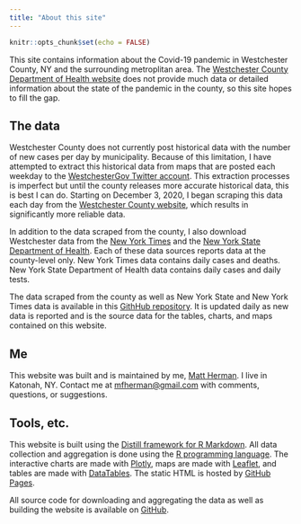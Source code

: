---
title: "About this site"
---

```{r setup, include=FALSE}
knitr::opts_chunk$set(echo = FALSE)
```

This site contains information about the Covid-19 pandemic in Westchester County, NY and the surrounding metroplitan area. The [Westchester County Department of Health website](https://health.westchestergov.com/2019-novel-coronavirus) does not provide much data or detailed information about the state of the pandemic in the county, so this site hopes to fill the gap.

## The data

Westchester County does not currently post historical data with the number of new cases per day by municipality. Because of this limitation, I have attempted to extract this historical data from maps that are posted each weekday to the [WestchesterGov Twitter account](https://twitter.com/westchestergov/status/1336045976981811206). This extraction processes is imperfect but until the county releases more accurate historical data, this is best I can do. Starting on December 3, 2020, I began scraping this data each day from the [Westchester County website](https://westchestergov.com/covid-19-cases), which results in significantly more reliable data.

In addition to the data scraped from the county, I also download Westchester data from the [New York Times](https://github.com/nytimes/covid-19-data) and the [New York State Department of Health](https://health.data.ny.gov/Health/New-York-State-Statewide-COVID-19-Testing/xdss-u53e). Each of these data sources reports data at the county-level only. New York Times data contains daily cases and deaths. New York State Department of Health data contains daily cases and daily tests.

The data scraped from the county as well as New York State and New York Times data is available in this [GithHub repository](https://github.com/mfherman/westchester-covid/tree/master/data). It is updated daily as new data is reported and is the source data for the tables, charts, and maps contained on this website.

## Me

This website was built and is maintained by me, [Matt Herman](http://mattherman.info). I live in Katonah, NY. Contact me at [mfherman@gmail.com](mailto:mfherman@gmail.com) with comments, questions, or suggestions.

## Tools, etc.

This website is built using the [Distill framework for R Markdown](https://rstudio.github.io/distill/). All data collection and aggregation is done using the [R programming language](https://www.r-project.org/). The interactive charts are made with [Plotly](https://plotly.com/), maps are made with [Leaflet](https://leafletjs.com/), and tables are made with [DataTables](https://datatables.net/). The static HTML is hosted by [GitHub Pages](https://pages.github.com/).

All source code for downloading and aggregating the data as well as building the website is available on [GitHub](https://github.com/mfherman/westchester-covid).